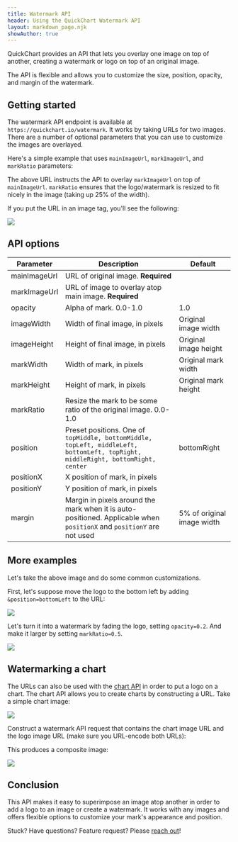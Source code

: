 ```yaml
---
title: Watermark API
header: Using the QuickChart Watermark API
layout: markdown_page.njk
showAuthor: true
---
```



QuickChart provides an API that lets you overlay one image on top of another, creating a watermark or logo on top of an original image.

The API is flexible and allows you to customize the size, position, opacity, and margin of the watermark.

## Getting started

The watermark API endpoint is available at `https://quickchart.io/watermark`. It works by taking URLs for two images. There are a number of optional parameters that you can use to customize the images are overlayed.

Here's a simple example that uses `mainImageUrl`, `markImageUrl`, and `markRatio` parameters:

<CodeWithHighlights
  wrap
  code="https://quickchart.io/watermark?**mainImageUrl**=https%3A%2F%2Fupload.wikimedia.org%2Fwikipedia%2Fcommons%2F6%2F6e%2FGolde33443.jpg&**markImageUrl**=https%3A%2F%2F1000logos.net%2Fwp-content%2Fuploads%2F2016%2F10%2FBatman-logo.png&**markRatio**=0.25"
/>

The above URL instructs the API to overlay `markImageUrl` on top of `mainImageUrl`. `markRatio` ensures that the logo/watermark is resized to fit nicely in the image (taking up 25% of the width).

If you put the URL in an image tag, you'll see the following:

<Image
  src="https://quickchart.io/watermark?mainImageUrl=https%3A%2F%2Fupload.wikimedia.org%2Fwikipedia%2Fcommons%2F6%2F6e%2FGolde33443.jpg&markImageUrl=https%3A%2F%2F1000logos.net%2Fwp-content%2Fuploads%2F2016%2F10%2FBatman-logo.png&markRatio=0.25&imageWidth=300"
  caption="We've added a batman logo to this puppy's portrait."
/>

## API options

| Parameter    | Description                                                                                                                     | Default                    |
| ------------ | ------------------------------------------------------------------------------------------------------------------------------- | -------------------------- |
| mainImageUrl | URL of original image. **Required**                                                                                             |                            |
| markImageUrl | URL of image to overlay atop main image. **Required**                                                                           |                            |
| opacity      | Alpha of mark. 0.0-1.0                                                                                                          | 1.0                        |
| imageWidth   | Width of final image, in pixels                                                                                                 | Original image width       |
| imageHeight  | Height of final image, in pixels                                                                                                | Original image height      |
| markWidth    | Width of mark, in pixels                                                                                                        | Original mark width        |
| markHeight   | Height of mark, in pixels                                                                                                       | Original mark height       |
| markRatio    | Resize the mark to be some ratio of the original image. 0.0-1.0                                                                 |                            |
| position     | Preset positions. One of `topMiddle, bottomMiddle, topLeft, middleLeft, bottomLeft, topRight, middleRight, bottomRight, center` | bottomRight                |
| positionX    | X position of mark, in pixels                                                                                                   |                            |
| positionY    | Y position of mark, in pixels                                                                                                   |                            |
| margin       | Margin in pixels around the mark when it is auto-positioned. Applicable when `positionX` and `positionY` are not used           | 5% of original image width |

## More examples

Let's take the above image and do some common customizations.

First, let's suppose move the logo to the bottom left by adding `&position=bottomLeft` to the URL:

<Image src="https://quickchart.io/watermark?mainImageUrl=https%3A%2F%2Fupload.wikimedia.org%2Fwikipedia%2Fcommons%2F6%2F6e%2FGolde33443.jpg&markImageUrl=https%3A%2F%2F1000logos.net%2Fwp-content%2Fuploads%2F2016%2F10%2FBatman-logo.png&markRatio=0.25&position=bottomLeft&imageWidth=300" />

Let's turn it into a watermark by fading the logo, setting `opacity=0.2`. And make it larger by setting `markRatio=0.5`.

<Image src="https://quickchart.io/watermark?mainImageUrl=https%3A%2F%2Fupload.wikimedia.org%2Fwikipedia%2Fcommons%2F6%2F6e%2FGolde33443.jpg&markImageUrl=https%3A%2F%2F1000logos.net%2Fwp-content%2Fuploads%2F2016%2F10%2FBatman-logo.png&markRatio=0.5&position=bottomLeft&opacity=0.2&imageWidth=300" />

## Watermarking a chart

The URLs can also be used with the [chart API](/documentation/) in order to put a logo on a chart. The chart API allows you to create charts by constructing a URL. Take a simple chart image:

<Image
  maxWidth={500}
  src="https://quickchart.io/chart?c=%7B%0A%20%20type%3A%20%27bar%27%2C%0A%20%20data%3A%20%7B%0A%20%20%20%20labels%3A%20%5B%27Q1%27%2C%20%27Q2%27%2C%20%27Q3%27%2C%20%27Q4%27%5D%2C%0A%20%20%20%20datasets%3A%20%5B%7B%0A%20%20%20%20%20%20label%3A%20%27Users%27%2C%0A%20%20%20%20%20%20data%3A%20%5B50%2C%2060%2C%2070%2C%20180%5D%0A%20%20%20%20%7D%5D%0A%20%20%7D%0A%7D"
/>

Construct a watermark API request that contains the chart image URL and the logo image URL (make sure you URL-encode both URLs):

<CodeWithHighlights
  wrap
  code="https://quickchart.io/watermark?**mainImageUrl**=%3CQuickChart%20Chart%20Image%20URL%3E&**markImageUrl**=%3CLogo%20Image%20URL%3E&**markRatio=0.5**&**position**=center"
/>

This produces a composite image:

<Image src="https://quickchart.io/watermark?mainImageUrl=https%3A%2F%2Fquickchart.io%2Fchart%3Fc%3D%257B%250A%2520%2520type%253A%2520%2527bar%2527%252C%250A%2520%2520data%253A%2520%257B%250A%2520%2520%2520%2520labels%253A%2520%255B%2527Q1%2527%252C%2520%2527Q2%2527%252C%2520%2527Q3%2527%252C%2520%2527Q4%2527%255D%252C%250A%2520%2520%2520%2520datasets%253A%2520%255B%257B%250A%2520%2520%2520%2520%2520%2520label%253A%2520%2527Users%2527%252C%250A%2520%2520%2520%2520%2520%2520data%253A%2520%255B50%252C%252060%252C%252070%252C%2520180%255D%250A%2520%2520%2520%2520%257D%255D%250A%2520%2520%257D%250A%257D&markImageUrl=https%3A%2F%2F1000logos.net%2Fwp-content%2Fuploads%2F2016%2F10%2FBatman-logo.png&markRatio=0.5&position=center&opacity=0.2&margin=0&imageWidth=500" />

## Conclusion

This API makes it easy to superimpose an image atop another in order to add a logo to an image or create a watermark. It works with any images and offers flexible options to customize your mark's appearance and position.

Stuck? Have questions? Feature request? Please [reach out](https://community.quickchart.io/)!
